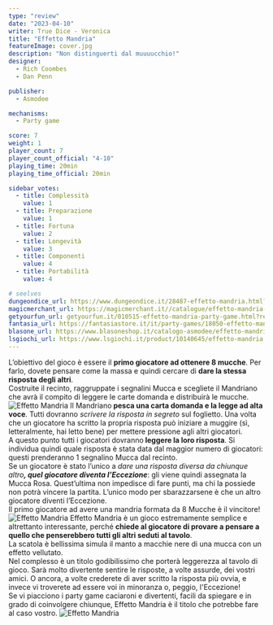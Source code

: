 ```yaml
---
type: "review"
date: "2023-04-10"
writer: True Dice - Veronica
title: "Effetto Mandria"
featureImage: cover.jpg
description: "Non distinguerti dal muuuucchio!"
designer: 
  - Rich Coombes
  - Dan Penn

publisher: 
  - Asmodee

mechanisms:
  - Party game

score: 7
weight: 1
player_count: 7
player_count_official: "4-10"
playing_time: 20min
playing_time_official: 20min

sidebar_votes:
  - title: Complessità
    value: 1
  - title: Preparazione
    value: 1
  - title: Fortuna
    value: 2
  - title: Longevità
    value: 3
  - title: Componenti
    value: 4
  - title: Portabilità
    value: 4

# seelves
dungeondice_url: https://www.dungeondice.it/28487-effetto-mandria.html?dda=9A5FB278F
magicmerchant_url: https://magicmerchant.it//catalogue/effetto-mandria-62625/
getyourfun_url: getyourfun.it/010515-effetto-mandria-party-game.html?ref=7020
fantasia_url: https://fantasiastore.it/it/party-games/18050-effetto-mandria.html?aff=47
blasone_url: https://www.blasoneshop.it/catalogo-asmodee/effetto-mandria-72-2486
lsgiochi_url: https://www.lsgiochi.it/product/10140645/effetto-mandria
---
```


<Setting>
  L’obiettivo del gioco è essere il <strong>primo giocatore ad ottenere 8 mucche</strong>. Per farlo, dovete pensare come la massa e quindi cercare di <strong>dare la stessa risposta degli altri</strong>.<br />
Costruite il recinto, raggruppate i segnalini Mucca e scegliete il Mandriano che avrà il compito di leggere le carte domanda e distribuirà le mucche.<br />

</Setting>

<img src="./game1.jpg" alt="Effetto Mandria" />

<Rules>
 Il Mandriano<strong> pesca una carta domanda e la legge ad alta voce</strong>. Tutti dovranno <em>scrivere la risposta in segreto</em> sul foglietto. Una volta che un giocatore ha scritto la propria risposta può iniziare a muggire (sì, letteralmente, hai letto bene) per mettere pressione agli altri giocatori. <br />
A questo punto tutti i giocatori dovranno<strong> leggere la loro risposta</strong>. Si individua quindi quale risposta è stata data dal maggior numero di giocatori: questi prenderanno 1 segnalino Mucca dal recinto.<br />
Se un giocatore è stato l’unico a <em>dare una risposta diversa da chiunque altro<strong>, quel giocatore diventa l’Eccezione</strong></em>: gli viene quindi assegnata la Mucca Rosa. Quest’ultima non impedisce di fare punti, ma chi la possiede non potrà vincere la partita. L’unico modo per sbarazzarsene è che un altro giocatore diventi l’Eccezione.<br />
Il primo giocatore ad avere una mandria formata da 8 Mucche è il vincitore!<br />

</Rules>

<img src="./game2.jpg" alt="Effetto Mandria" />

<Feedback>
  Effetto Mandria è un gioco estremamente semplice e altrettanto interessante, perché <strong>chiede al giocatore di provare a pensare a quello che penserebbero tutti gli altri seduti al tavolo</strong>. <br />
La scatola è bellissima simula il manto a macchie nere di una mucca con un effetto vellutato.<br />
Nel complesso è un titolo godibilissimo che porterà leggerezza al tavolo di gioco. Sarà molto divertente sentire le risposte, a volte assurde, dei vostri amici. O ancora, a volte crederete di aver scritto la risposta più ovvia, e invece vi troverete ad essere voi in minoranza o, peggio, l'Eccezione!<br />
Se vi piacciono i party game caciaroni e divertenti, facili da spiegare e in grado di coinvolgere chiunque, Effetto Mandria è il titolo che potrebbe fare al caso vostro.
</Feedback>

<img src="./game3.jpg" alt="Effetto Mandria" />